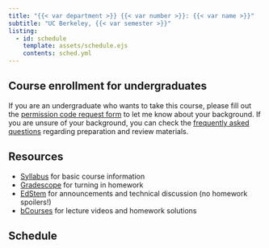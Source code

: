 ```yaml
---
title: "{{< var department >}} {{< var number >}}: {{< var name >}}"
subtitle: "UC Berkeley, {{< var semester >}}"
listing:
  - id: schedule
    template: assets/schedule.ejs
    contents: sched.yml
---
```



::: callout-important
## Course enrollment for undergraduates

If you are an undergraduate who wants to take this course, please fill out the [permission code request form](https://docs.google.com/forms/d/e/1FAIpQLScn2Uw0Wl5ARzoSqL-MWXW2dC_0gFHisxj0Et94JMdABm7YRg/viewform?usp=header) to let me know about your background. If you are unsure of your background, you can check the [frequently asked questions](faq.qmd) regarding preparation and review materials.
:::

## Resources

-   [Syllabus](syllabus.qmd) for basic course information
-   [Gradescope](https://www.gradescope.com/courses/1052658) for turning in homework
-   [EdStem](https://edstem.org/us/courses/79667/) for announcements and technical discussion (no homework spoilers!)
-   [bCourses](https://bcourses.berkeley.edu/courses/1545213) for lecture videos and homework solutions

## Schedule

::: {#schedule}
:::

